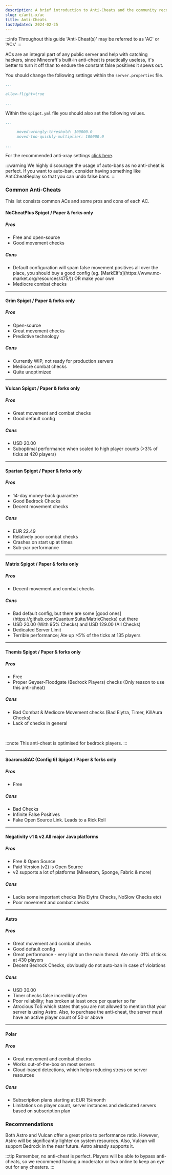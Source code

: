 ```yaml
---
description: A brief introduction to Anti-Cheats and the community recommended solutions.
slug: e/anti-x/ac
title: Anti-Cheats
lastUpdated: 2024-02-25
---
```



:::info
Throughout this guide 'Anti-Cheat(s)' may be referred to as 'AC' or 'ACs'
:::

ACs are an integral part of any public server and help with catching hackers, since Minecraft's built-in anti-cheat is practically useless, it's better to turn it off than to endure the constant false positives it spews out.

You should change the following settings within the  `server.properties` file.

```yml
...

allow-flight=true

...
```

Within the `spigot.yml` file you should also set the following values.

```yml
...

     moved-wrongly-threshold: 100000.0
     moved-too-quickly-multiplier: 100000.0

...
```

For the recommended anti-xray settings [click here](https://www.setup.md/e/anti-x/ax).

:::warning
We highly discourage the usage of auto-bans as no anti-cheat is perfect. If you want to auto-ban, consider having something like AntiCheatReplay so that you can undo false bans.
:::

### Common Anti-Cheats

This list consists common ACs and some pros and cons of each AC.

#### NoCheatPlus <MainStatusPill warning>Spigot / Paper & forks only</MainStatusPill>

##### Pros

<ul class="pl-5 list-disc">
    <li>Free and open-source</li>
    <li>Good movement checks</li>
  </ul>

##### Cons

<ul class="pl-5 list-disc">
    <li>Default configuration will spam false movement positives all over the place, you should buy a good config (eg. [MarkElf's](https://www.mc-market.org/resources/475/)) OR make your own</li>
    <li>Mediocre combat checks</li>
  </ul>

<LinkCard
  title="Github"
  description="View NoCheatPlus's official Github page for downloading the plugin."
  href="https://github.com/Updated-NoCheatPlus/NoCheatPlus"
/>

* * *

#### Grim <MainStatusPill warning>Spigot / Paper & forks only</MainStatusPill>

##### Pros

<ul class="pl-5 list-disc">
    <li>Open-source</li>
    <li>Great movement checks</li>
    <li>Predictive technology</li>
  </ul>

##### Cons

<ul class="pl-5 list-disc">
    <li>Currently WIP, not ready for production servers</li>
    <li>Mediocre combat checks</li>
    <li>Quite unoptimized</li>
  </ul>

<LinkCard
  title="Github"
  description="View Grim's official Github page for downloading the plugin."
  href="https://github.com/MWHunter/Grim"
/>

* * *

#### Vulcan <MainStatusPill warning>Spigot / Paper & forks only</MainStatusPill>

##### Pros

<ul class="pl-5 list-disc">
    <li>Great movement and combat checks</li>
    <li>Good default config</li>
</ul>

##### Cons

<ul class="pl-5 list-disc">
    <li>USD 20.00</li>
    <li>Suboptimal performance when scaled to high player counts (>3% of ticks at 420 players)</li>
</ul>

<LinkCard
  title="Spigot"
  description="View Vulcan's official Spigot page for downloading the plugin."
  href="https://www.spigotmc.org/resources/83626/"
/>

* * *

#### Spartan <MainStatusPill warning>Spigot / Paper & forks only</MainStatusPill>

##### Pros

<ul class="pl-5 list-disc">
    <li>14-day money-back guarantee</li>
    <li>Good Bedrock Checks</li>
    <li>Decent movement checks</li>
</ul>

##### Cons

<ul class="pl-5 list-disc">
    <li>EUR 22.49</li>
    <li>Relatively poor combat checks</li>
    <li>Crashes on start up at times</li>
    <li>Sub-par performance</li>
</ul>

<LinkCard
  title="Spigot"
  description="View Spartan's official Spigot page for downloading the plugin."
  href="https://www.spigotmc.org/resources/25638/"
/>

* * *

#### Matrix <MainStatusPill warning>Spigot / Paper & forks only</MainStatusPill>

##### Pros

<ul class="pl-5 list-disc">
  <li> Decent movement and combat checks </li>
</ul>

##### Cons

<ul class="pl-5 list-disc">
  <li>Bad default config, but there are some [good ones](https://github.com/QuantumSuite/MatrixChecks) out there</li>
  <li>USD 20.00 (With 95% Checks) and USD 129.00 (All Checks)</li>
  <li>Dedicated Server Limit</li>
  <li>Terrible performance; Ate up >5% of the ticks at 135 players</li>
</ul>

<LinkCard
  title="Website"
  description="View Matrix's official website for downloading the plugin."
  href="https://matrix.rip"
/>

* * *

#### Themis <MainStatusPill warning>Spigot / Paper & forks only</MainStatusPill>

##### Pros

<ul class="pl-5 list-disc">
  <li>Free</li>
  <li>Proper Geyser-Floodgate (Bedrock Players) checks (Only reason to use this anti-cheat)</li>
</ul>

##### Cons

<ul class="pl-5 list-disc">
  <li>Bad Combat & Mediocre Movement checks (Bad Elytra, Timer, KillAura Checks)</li>
  <li>Lack of checks in general</li>
</ul>

<LinkCard
  title="Spigot"
  description="View Thermis's official Spigot page for downloading the plugin."
  href="https://www.spigotmc.org/resources/themis-anti-cheat-1-17-1-18-bedrock-support-paper-compatibility-free-optimized.90766/"
/>
<br/>

:::note
This anti-cheat is optimised for bedrock players.
:::

* * *

#### SoaromaSAC (Config 6) <MainStatusPill warning>Spigot / Paper & forks only</MainStatusPill>

##### Pros

<ul class="pl-5 list-disc">
  <li>Free</li>
</ul>

##### Cons

<ul class="pl-5 list-disc">
  <li> Bad Checks </li>
  <li>Infinite False Positives</li>
  <li>Fake Open Source Link. Leads to a Rick Roll</li>
</ul>

<LinkCard
  title="Spigot"
  description="View SoaromaSAC's official Spigot page for downloading the plugin."
  href="https://www.spigotmc.org/resources/soaromasac-lightweight-cheat-detection-system.87702/"
/>

* * *

#### Negativity v1 & v2 <MainStatusPill success>All major Java platforms</MainStatusPill>

##### Pros

<ul class="pl-5 list-disc">
  <li>Free & Open Source</li>
  <li>Paid Version (v2) is Open Source</li>
  <li>v2 supports a lot of platforms (Minestom, Sponge, Fabric & more)</li>
</ul>

##### Cons

<ul class="pl-5 list-disc">
  <li>Lacks some important checks (No Elytra Checks, NoSlow Checks etc)</li>
  <li>Poor movement and combat checks</li>
</ul>

<LinkCard
  title="Spigot"
  description="View Negativity's official Spigot page for downloading the plugin."
  href="https://www.spigotmc.org/resources/48399/"
/>

* * *

#### Astro

##### Pros

<ul class="pl-5 list-disc">
  <li>Great movement and combat checks</li>
  <li>Good default config</li>
  <li>Great performance - very light on the main thread. Ate only .01% of ticks at 430 players</li>
  <li>Decent Bedrock Checks, obviously do not auto-ban in case of violations</li>
</ul>

##### Cons

<ul class="pl-5 list-disc">
  <li>USD 30.00</li>
  <li>Timer checks false incredibly often</li>
  <li>Poor reliability; has broken at least once per quarter so far</li>
  <li>Atrocious ToS which states that you are not allowed to mention that your server is using Astro. Also, to purchase the anti-cheat, the server must have an active player count of 50 or above</li>
</ul>

<LinkCard
  title="Website"
  description="View Astro's official website for downloading the plugin."
  href="https://astroac.cc/"
/>

* * *

#### Polar

##### Pros

<ul class="pl-5 list-disc">
  <li>Great movement and combat checks</li>
  <li>Works out-of-the-box on most servers</li>
  <li>Cloud-based detections, which helps reducing stress on server resources</li>
</ul>

##### Cons

<ul class="pl-5 list-disc">
  <li>Subscription plans starting at EUR 15/month</li>
  <li>Limitations on player count, server instances and dedicated servers based on subscription plan</li>
</ul>

<LinkCard
  title="Website"
  description="View Polar's official website for downloading the plugin."
  href="https://polar.top/"
/>

### Recommendations

Both Astro and Vulcan offer a great price to performance ratio. However, Astro will be significantly lighter on system resources.
Also, Vulcan will support Bedrock in the near future. Astro already supports it.

:::tip
Remember, no anti-cheat is perfect. Players will be able to bypass anti-cheats, so we recommend having a moderator or two online to keep an eye out for any cheaters.
:::
